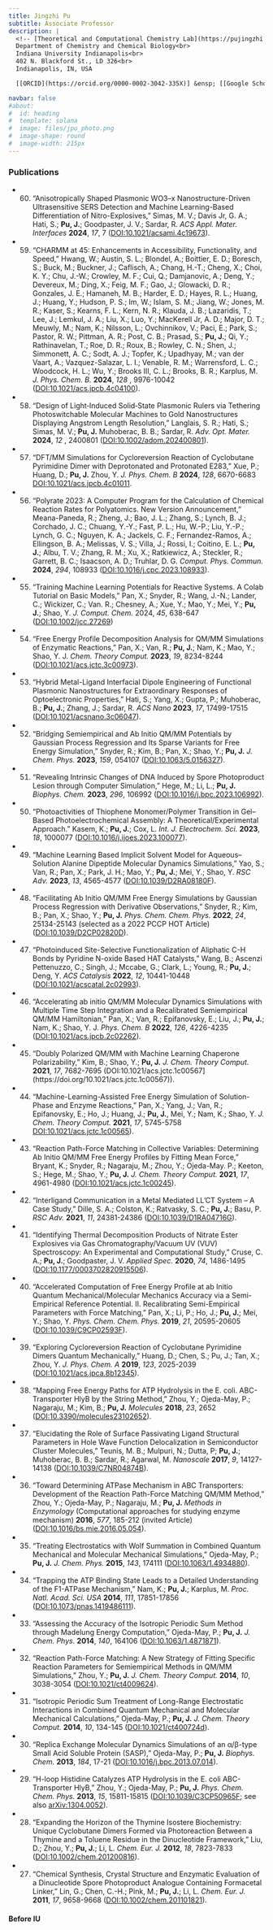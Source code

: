 ```yaml
---
title: Jingzhi Pu
subtitle: Associate Professor
description: |
  <!-- [Theoretical and Computational Chemistry Lab](https://pujingzhi.github.io/)<br> -->
  Department of Chemistry and Chemical Biology<br>
  Indiana University Indianapolis<br>
  402 N. Blackford St., LD 326<br>
  Indianapolis, IN, USA

  [[ORCID](https://orcid.org/0000-0002-3042-335X)] &ensp; [[Google Scholar](https://scholar.google.com/citations?user=RlYang0AAAAJ&hl=en)] &ensp; [[GitHub](https://github.com/pujingzhi)] &ensp; [[CV](./files/JPu-CV.pdf)] &ensp; [[E-mail](mailto:jpu@iu.edu)] 

navbar: false
#about:
#  id: heading
#  template: solana
#  image: files/jpu_photo.png
#  image-shape: round
#  image-width: 215px
---
```


:::{#heading}
:::

<!-- ![](files/Pu_IU_Indy_Banner.svg){fig-align="left" width="800px"} -->

### Publications ###

- 60. "Anisotropically Shaped Plasmonic WO3–x Nanostructure-Driven Ultrasensitive SERS Detection and Machine Learning-Based Differentiation of Nitro-Explosives," Simas, M. V.; Davis Jr, G. A.; Hati, S.; **Pu, J.**; Goodpaster, J. V.; Sardar, R. *ACS Appl. Mater. Interfaces* **2024**, *17*, 7 ([DOI:10.1021/acsami.4c19673](https://doi.org/10.1021/acsami.4c19673)).

- 59. "CHARMM at 45: Enhancements in Accessibility, Functionality, and Speed," Hwang, W.; Austin, S. L.; Blondel, A.; Boittier, E. D.; Boresch, S.; Buck, M.; Buckner, J.; Caflisch, A.; Chang, H.-T.; Cheng, X.; Choi, K. Y.; Chu, J.-W.; Crowley, M. F.; Cui, Q.; Damjanovic, A.; Deng, Y.; Devereux, M.; Ding, X.; Feig, M. F.; Gao, J.; Glowacki, D. R.; Gonzales, J. E.; Hamaneh, M. B.; Harder, E. D.; Hayes, R. L.; Huang, J.; Huang, Y.; Hudson, P. S.; Im, W.; Islam, S. M.; Jiang, W.; Jones, M. R.; Kaser, S.; Kearns, F. L.; Kern, N. R.; Klauda, J. B.; Lazaridis, T.; Lee, J.; Lemkul, J. A.; Liu, X.; Luo, Y.; MacKerell Jr, A. D.; Major, D. T.; Meuwly, M.; Nam, K.; Nilsson, L.; Ovchinnikov, V.; Paci, E.; Park, S.; Pastor, R. W.; Pittman, A. R.; Post, C. B.; Prasad, S.; **Pu, J.**; Qi, Y.; Rathinavelan, T.; Roe, D. R.; Roux, B.; Rowley, C. N.; Shen, J.; Simmonett, A. C.; Sodt, A. J.; Topfer, K.; Upadhyay, M.; van der Vaart, A.; Vazquez-Salazar, L. I.; Venable, R. M.; Warrensford, L. C.; Woodcock, H. L.; Wu, Y.; Brooks III, C. L.; Brooks, B. R.; Karplus, M. *J. Phys. Chem. B.* **2024**, *128* , 9976-10042 ([DOI:10.1021/acs.jpcb.4c04100](https://doi.org/10.1021/acs.jpcb.4c04100)).

- 58. "Design of Light‐Induced Solid‐State Plasmonic Rulers via Tethering Photoswitchable Molecular Machines to Gold Nanostructures Displaying Angstrom Length Resolution," Langlais, S. R.; Hati, S.; Simas, M. V.; **Pu, J.** Muhoberac, B. B.; Sardar, R. *Adv. Opt. Mater.* **2024**, *12* , 2400801 ([DOI:10.1002/adom.202400801](https://doi.org/10.1002/adom.202400801)).

- 57. "DFT/MM Simulations for Cycloreversion Reaction of Cyclobutane Pyrimidine Dimer with Deprotonated and Protonated E283," Xue, P.; Huang, D.; **Pu, J.** Zhou, Y. *J. Phys. Chem. B* **2024**, *128*, 6670-6683 [DOI:10.1021/acs.jpcb.4c01011](https://doi.org/10.1021/acs.jpcb.4c01011).

- 56. "Polyrate 2023: A Computer Program for the Calculation of Chemical Reaction Rates for Polyatomics. New Version Announcement," Meana-Paneda, R.; Zheng, J.; Bao, J. L.; Zhang, S.; Lynch, B. J.; Corchado, J. C.; Chuang, Y.-Y.; Fast, P. L.; Hu, W.-P.; Liu, Y.-P.; Lynch, G. C.; Nguyen, K. A.; Jackels, C. F.; Fernandez-Ramos, A.; Ellingson, B. A.; Melissas, V. S.; Villa, J.; Rossi, I.; Coitino, E. L.; **Pu, J.**; Albu, T. V.; Zhang, R. M.; Xu, X.; Ratkiewicz, A.; Steckler, R.; Garrett, B. C.; Isaacson, A. D.; Truhlar, D. G. *Comput. Phys. Commun.* **2024**, *294*, 108933 ([DOI:10.1016/j.cpc.2023.108933](https://doi.org/10.1016/j.cpc.2023.108933)).

- 55. "Training Machine Learning Potentials for Reactive Systems. A Colab Tutorial on Basic Models," Pan, X.; Snyder, R.; Wang, J.-N.; Lander, C.; Wickizer, C.; Van. R.; Chesney, A.; Xue, Y.; Mao, Y.; Mei, Y.; **Pu, J.**; Shao, Y. *J. Comput. Chem.* 2024, *45*, 638-647 ([DOI:10.1002/jcc.27269](  https://doi.org/10.1002/jcc.27269))

- 54. "Free Energy Profile Decomposition Analysis for QM/MM Simulations of Enzymatic Reactions," Pan, X.; Van, R.; **Pu, J.**; Nam, K.; Mao, Y.; Shao, Y. J. *Chem. Theory Comput.* **2023**, *19*, 8234-8244 ([DOI:10.1021/acs.jctc.3c00973](https://doi.org/10.1021/acs.jctc.3c00973)).

- 53. "Hybrid Metal-Ligand Interfacial Dipole Engineering of Functional Plasmonic Nanostructures for Extraordinary Responses of Optoelectronic Properties," Hati, S.; Yang, X.; Gupta, P.; Muhoberac, B.; **Pu, J.**; Zhang, J.; Sardar, R. *ACS Nano* **2023**, *17*, 17499-17515 ([DOI:10.1021/acsnano.3c06047](https://doi.org/10.1021/acsnano.3c06047)).

- 52. "Bridging Semiempirical and Ab Initio QM/MM Potentials by Gaussian Process Regression and Its Sparse Variants for Free Energy Simulation,” Snyder, R.; Kim, B.; Pan, X.; Shao, Y.; **Pu, J.** *J. Chem. Phys.* **2023**, *159*, 054107 ([DOI:10.1063/5.0156327](https://doi.org/10.1063/5.0156327)).

- 51. "Revealing Intrinsic Changes of DNA Induced by Spore Photoproduct Lesion through Computer Simulation," Hege, M.; Li, L.; **Pu, J.** *Biophys. Chem.* **2023**, *296*, 106992 ([DOI:10.1016/j.bpc.2023.106992](https://doi.org/10.1016/j.bpc.2023.106992)).

- 50. "Photoactivities of Thiophene Monomer/Polymer Transition in Gel–Based Photoelectrochemical Assembly: A Theoretical/Experimental Approach." Kasem, K.; **Pu, J.**; Cox, L. *Int. J. Electrochem. Sci.* **2023**, *18*, 1000077 ([DOI:10.1016/j.ijoes.2023.100077](https://doi.org/10.1016/j.ijoes.2023.100077)).

- 49. "Machine Learning Based Implicit Solvent Model for Aqueous–Solution Alanine Dipeptide Molecular Dynamics Simulations," Yao, S.; Van, R.; Pan, X.; Park, J. H.; Mao, Y.; **Pu, J.**;  Mei, Y.; Shao, Y. *RSC Adv.* **2023**, *13*, 4565-4577 ([DOI:10.1039/D2RA08180F](https://doi.org/10.1039/D2RA08180F)).

- 48. "Facilitating Ab Initio QM/MM Free Energy Simulations by Gaussian Process Regression with Derivative Observations," Snyder, R.; Kim, B.; Pan, X.; Shao, Y.; **Pu, J.** *Phys. Chem. Chem. Phys.* **2022**, *24*, 25134-25143 (selected as a 2022 PCCP HOT Article) ([DOI:10.1039/D2CP02820D](https://doi.org/10.1039/D2CP02820D)).

- 47. "Photoinduced Site-Selective Functionalization of Aliphatic C-H Bonds by Pyridine N-oxide Based HAT Catalysts," Wang, B.; Ascenzi Pettenuzzo, C.; Singh, J.; Mccabe, G.; Clark, L.; Young, R.; **Pu, J.**; Deng, Y. *ACS Catalysis* **2022**, *12*, 10441-10448 ([DOI:10.1021/acscatal.2c02993](https://doi.org/10.1021/acscatal.2c02993)).

- 46. "Accelerating ab initio QM/MM Molecular Dynamics Simulations with Multiple Time Step Integration and a Recalibrated Semiempirical QM/MM Hamiltonian," Pan, X.; Van, R.; Epifanovsky, E.; Liu, J.; **Pu, J.**; Nam, K.; Shao, Y. J. *Phys. Chem. B* **2022**, *126*, 4226-4235 ([DOI:10.1021/acs.jpcb.2c02262](https://doi.org/10.1021/acs.jpcb.2c02262)).

- 45. "Doubly Polarized QM/MM with Machine Learning Chaperone Polarizability," Kim, B.; Shao, Y.; **Pu, J.** *J. Chem. Theory Comput.* **2021**, *17*, 7682-7695 (DOI:10.1021/acs.jctc.1c00567](https://doi.org/10.1021/acs.jctc.1c00567)).

- 44. "Machine-Learning-Assisted Free Energy Simulation of Solution-Phase and Enzyme Reactions," Pan, X.; Yang, J.; Van, R.; Epifanovsky, E.; Ho, J.; Huang, J.; **Pu, J.**, Mei, Y.; Nam, K.; Shao, Y. *J. Chem. Theory Comput.* **2021**, *17*, 5745-5758 [DOI:10.1021/acs.jctc.1c00565](https://doi.org/10.1021/acs.jctc.1c00565)).

- 43. "Reaction Path-Force Matching in Collective Variables: Determining Ab Initio QM/MM Free Energy Profiles by Fitting Mean Force," Bryant, K.; Snyder, R.; Nagaraju, M.; Zhou, Y.; Ojeda-May. P.; Keeton, S.; Hege, M.; Shao, Y.; **Pu, J.** *J. Chem. Theory Comput.* **2021**, *17*, 4961-4980 ([DOI:10.1021/acs.jctc.1c00245](https://doi.org/10.1021/acs.jctc.1c00245)).

- 42. "Interligand Communication in a Metal Mediated LL’CT System – A Case Study," Dille, S. A.; Colston, K.; Ratvasky, S. C.; **Pu, J.**; Basu, P. *RSC Adv.* **2021**, *11*, 24381-24386 ([DOI:10.1039/D1RA04716G](https://doi.org/10.1039/D1RA04716G)).

- 41. "Identifying Thermal Decomposition Products of Nitrate Ester Explosives via Gas Chromatography/Vacuum UV (VUV) Spectroscopy: An Experimental and Computational Study," Cruse, C. A.; **Pu, J.**; Goodpaster, J. V. *Applied Spec.* **2020**, *74*, 1486-1495 ([DOI:10.1177/0003702820915506](https://doi.org/10.1177/0003702820915506)).

- 40. "Accelerated Computation of Free Energy Profile at ab Initio Quantum Mechanical/Molecular Mechanics Accuracy via a Semi-Empirical Reference Potential. II. Recalibrating Semi-Empirical Parameters with Force Matching," Pan, X.; Li, P.; Ho, J.; **Pu, J.**; Mei, Y.; Shao, Y. *Phys. Chem. Chem. Phys.* **2019**, *21*, 20595-20605 ([DOI:10.1039/C9CP02593F](https://doi.org/10.1039/C9CP02593F)).

- 39. "Exploring Cycloreversion Reaction of Cyclobutane Pyrimidine Dimers Quantum Mechanically," Huang, D.; Chen, S.; Pu, J.; Tan, X.; Zhou, Y. *J. Phys. Chem. A* **2019**, *123*, 2025-2039 ([DOI:10.1021/acs.jpca.8b12345](https://doi.org/10.1021/acs.jpca.8b12345)).

- 38. "Mapping Free Energy Paths for ATP Hydrolysis in the E. coli. ABC-Transporter HlyB by the String Method," Zhou, Y.; Ojeda-May, P.; Nagaraju, M.; Kim, B.; **Pu, J.** *Molecules* **2018**, *23*, 2652 ([DOI:10.3390/molecules23102652](https://doi.org/10.3390/molecules23102652)).

- 37. "Elucidating the Role of Surface Passivating Ligand Structural Parameters in Hole Wave Function Delocalization in Semiconductor Cluster Molecules,” Teunis, M. B.; Mulpuri, N.; Dutta, P; **Pu, J.**; Muhoberac, B. B.; Sardar, R.; Agarwal, M. *Nanoscale* **2017**, *9*, 14127-14138 ([DOI:10.1039/C7NR04874B](https://doi.org/10.1039/C7NR04874B)).

- 36. "Toward Determining ATPase Mechanism in ABC Transporters: Development of the Reaction Path-Force Matching QM/MM Method," Zhou, Y.; Ojeda-May, P.; Nagaraju, M.; **Pu, J.** *Methods in Enzymology* (Computational approaches for studying enzyme mechanism) **2016**, *577*, 185-212 (invited Article) ([DOI:10.1016/bs.mie.2016.05.054](https://doi.org/10.1016/bs.mie.2016.05.054)).

- 35. "Treating Electrostatics with Wolf Summation in Combined Quantum Mechanical and Molecular Mechanical Simulations,” Ojeda-May, P.; **Pu, J.** *J. Chem. Phys.* **2015**, *143*, 174111 ([DOI:10.1063/1.4934880](https://dx.doi.org/10.1063/1.4934880)).

- 34. "Trapping the ATP Binding State Leads to a Detailed Understanding of the F1-ATPase Mechanism,” Nam, K.; **Pu, J.**; Karplus, M. *Proc. Natl. Acad. Sci. USA* **2014**, *111*, 17851-17856 ([DOI:10.1073/pnas.1419486111](https://dx.doi.org/10.1073/pnas.1419486111)). 

- 33. "Assessing the Accuracy of the Isotropic Periodic Sum Method through Madelung Energy Computation,” Ojeda-May, P.; **Pu, J.** *J. Chem. Phys.* **2014**, *140*, 164106 ([DOI:10.1063/1.4871871](https://dx.doi.org/10.1063/1.4871871)). 

- 32. "Reaction Path-Force Matching: A New Strategy of Fitting Specific Reaction Parameters for Semiempirical Methods in QM/MM Simulations,” Zhou, Y.; **Pu, J.** *J. Chem. Theory Comput.* **2014**, *10*, 3038-3054 ([DOI:10.1021/ct4009624](https://dx.doi.org/10.1021/ct4009624)).

- 31. “Isotropic Periodic Sum Treatment of Long-Range Electrostatic Interactions in Combined Quantum Mechanical and Molecular Mechanical Calculations,” Ojeda-May, P.; **Pu, J.** *J. Chem. Theory Comput.* **2014**, *10*, 134-145 ([DOI:10.1021/ct400724d](https://dx.doi.org/10.1021/ct400724d)).

- 30. "Replica Exchange Molecular Dynamics Simulations of an α/β-type Small Acid Soluble Protein (SASP)," Ojeda-May, P.; **Pu, J.** *Biophys. Chem.* **2013**, *184*, 17-21 ([DOI:10.1016/j.bpc.2013.07.014](https://dx.doi.org/10.1016/j.bpc.2013.07.014)). 

- 29. "H-loop Histidine Catalyzes ATP Hydrolysis in the E. coli ABC-Transporter HlyB,” Zhou, Y.; Ojeda-May, P.; **Pu, J.** *Phys. Chem. Chem. Phys.* **2013**, *15*, 15811-15815 ([DOI:10.1039/C3CP50965F](https://dx.doi.org/10.1039/C3CP50965F); see also [arXiv:1304.0052](https://arxiv.org/abs/1304.0052)).

- 28. "Expanding the Horizon of the Thymine Isostere Biochemistry: Unique Cyclobutane Dimers Formed via Photoreaction Between a Thymine and a Toluene Residue in the Dinucleotide Framework,” Liu, D.; Zhou, Y.; **Pu, J.**; Li, L. *Chem. Eur. J.* **2012**, *18*, 7823-7833 ([DOI:10.1002/chem.201200816](https://dx.doi.org/10.1002/chem.201200816)).

- 27. "Chemical Synthesis, Crystal Structure and Enzymatic Evaluation of a Dinucleotide Spore Photoproduct Analogue Containing Formacetal Linker," Lin, G.; Chen, C.-H.; Pink, M.; **Pu, J.**; Li, L. *Chem. Eur. J.* **2011**, *17*, 9658-9668 ([DOI:10.1002/chem.201101821](http://dx.doi.org/10.1002/chem.201101821)).

#### Before IU ####
